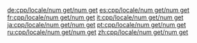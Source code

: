 {{cpp/locale/facet/constructor|num_get}}

[[de:cpp/locale/num get/num get]]
[[es:cpp/locale/num get/num get]]
[[fr:cpp/locale/num get/num get]]
[[it:cpp/locale/num get/num get]]
[[ja:cpp/locale/num get/num get]]
[[pt:cpp/locale/num get/num get]]
[[ru:cpp/locale/num get/num get]]
[[zh:cpp/locale/num get/num get]]